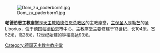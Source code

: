 {{Unreferenced |time=2009-05-15T07:31:34+00:00 }}
[[File:Dom_zu_paderborn1.jpg|thumb]]

'''帕德伯恩主教座堂'''是[[天主教帕德伯恩总教区|天主教帕德伯恩总教区]]的主教座堂，[[主保圣人|主保圣人]]是[[勒芒|勒芒]]的圣Liborius，位于德国[[帕德伯恩|帕德伯恩]]市中心，主教座堂主要修建于13世纪，长104米，宽52米，高28米，12世纪始建的钟楼高达93米。

{{commons|Paderborner Dom}}

{{coord|51|43|08|N|8|45|19|E|display=title}}

{{Authority control}}
[[Category:德国天主教主教座堂|Category:德国天主教主教座堂]]